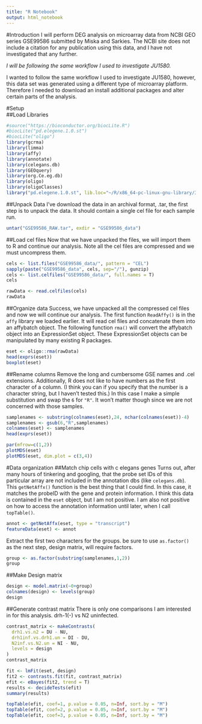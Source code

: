 ```yaml
---
title: "R Notebook"
output: html_notebook
---
```


#Introduction
I will perform DEG analysis on microarray data from NCBI GEO series GSE99586 submitted by Miska and Sarkies. The NCBI site does not include a citation for any publication using this data, and I have not investigated that any further.

*I will be following the same workflow I used to investigate JU1580.*

I wanted to follow the same workflow I used to investigate JU1580, however, this data set was generated using a different type of microarray platform. Therefore I needed to download an install additional packages and alter certain parts of the analysis.

#Setup  
##Load Libraries
```r
#source("https://bioconductor.org/biocLite.R")
#biocLite("pd.elegene.1.0.st")
#biocLite("oligo")
library(gcrma)
library(limma)
library(affy)
library(annotate)
library(celegans.db)
library(GEOquery)
library(org.Ce.eg.db)
library(oligo)
library(oligoClasses)
library("pd.elegene.1.0.st", lib.loc="~/R/x86_64-pc-linux-gnu-library/3.5") #Specific for Ryan's laptop
```

##Unpack Data
I've download the data in an archival format, .tar, the first step is to unpack the data. It should contain a single cel file for each sample run.

```r
untar("GSE99586_RAW.tar", exdir = "GSE99586_data")
```

##Load cel files
Now that we have unpacked the files, we will import them to R and continue our analysis. Note all the cel files are compressed and we must uncompress them.
```r
cels <- list.files("GSE99586_data/", pattern = "CEL")
sapply(paste("GSE99586_data", cels, sep="/"), gunzip)
cels <- list.celfiles("GSE99586_data/", full.names = T)
cels
```

```r
rawData <- read.celfiles(cels)
rawData
```


##Organize data
Success, we have unpacked all the compressed cel files and now we will continue our analysis. The first function `ReadAffy()` is in the `affy` library we loaded earlier. It will read cel files and concatenate them into an affybatch object. The following function `rma()` will convert the affybatch object into an ExpressionSet object. These ExpressionSet objects can be manipulated by many existing R packages.
```r
eset <- oligo::rma(rawData)
head(exprs(eset))
boxplot(eset)
```

##Rename columns
Remove the long and cumbersome GSE names and .cel extensions. Additionally, R does not like to have numbers as the first character of a column. (I think you can if you specify that the number is a character string, but I haven't tested this.) In this case I make a simple substitution and swap the `6` for `"R"`. It won't matter though since we are not concerned with those samples.
```r
samplenames <- substring(colnames(eset),24, nchar(colnames(eset))-4)
samplenames <- gsub(6,"R",samplenames)
colnames(eset) <- samplenames
head(exprs(eset))
```

```r
par(mfrow=c(1,2))
plotMDS(eset)
plotMDS(eset, dim.plot = c(3,4))
```

#Data organization
##Match chip cells with c elegans genes
Turns out, after many hours of tinkering and googling, that the probe set IDs of this particular array are not included in the annotation dbs (like `celegans.db`). This `getNetAffx()` function is the best thing that I could find. In this case, it matches the probeID with the gene and protein information. I think this data is contained in the `eset` object, but I am not positive. I am also not positive on how to access the annotation information until later, when I call `topTable()`.
```r
annot <- getNetAffx(eset, type = "transcript")
featureData(eset) <- annot
```

Extract the first two characters for the groups. be sure to use `as.factor()` as the next step, design matrix, will require factors.
```r
group <- as.factor(substring(samplenames,1,2))
group
```

##Make Design matrix
```r
design <- model.matrix(~0+group)
colnames(design) <- levels(group)
design   
```

##Generate contrast matrix
There is only one comparisons I am interested in for this analysis. drh-1(-) vs N2 uninfected. 
```r
contrast_matrix <- makeContrasts(
  drh1.vs.n2 = DU - NU,
  drh1inf.vs.drh1.un = DI - DU,
  N2inf.vs.N2.un = NI - NU,
  levels = design
)
contrast_matrix
```

```r
fit <- lmFit(eset, design)
fit2 <- contrasts.fit(fit, contrast_matrix)
efit <- eBayes(fit2, trend = T)
results <- decideTests(efit)
summary(results)
```

```r
topTable(efit, coef=1, p.value = 0.05, n=Inf, sort.by = "M")
topTable(efit, coef=2, p.value = 0.05, n=Inf, sort.by = "M")
topTable(efit, coef=3, p.value = 0.05, n=Inf, sort.by = "M")
```

